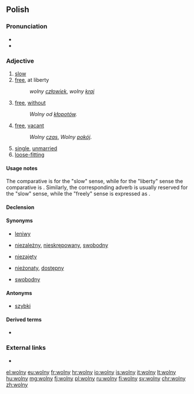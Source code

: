 ==Polish==

===Pronunciation===
* {{IPA|[ˈvɔlnɨ]|lang=pl}}
* {{audio|Pl-wolny.ogg|audio|lang=pl}}

===Adjective===
{{pl-adj|m|wolniejszy|bardziej}}

# [[slow]]
# [[free]], at liberty
#:''wolny [[człowiek]]'', ''wolny [[kraj]]''
# [[free]], [[without]]
#:''Wolny od [[kłopot|kłopotów]].''
# [[free]], [[vacant]]
#:''Wolny [[czas]]'', ''Wolny [[pokój]]''.
# [[single]], [[unmarried]]
# [[loose-fitting]]

==== Usage notes ====
The comparative is {{m|pl|wolniejszy}} for the "slow" sense, while for the "liberty" sense the comparative is {{m|pl|[[bardziej]] wolny}}. Similarly, the corresponding adverb {{m|pl|wolno}} is usually reserved for the "slow" sense, while the "freely" sense is expressed as {{m|pl|[[w]] [[sposób]] wolny}}.

====Declension====
{{pl-decl-adj-y|woln|wolni}}

====Synonyms====
* {{sense|slow}} [[leniwy]]
* {{sense|at liberty}} [[niezależny]], [[nieskrępowany]], [[swobodny]]
* {{sense|vacant}} [[niezajęty]]
* {{sense|single}} [[nieżonaty]], [[dostępny]]
* {{sense|loose-fitting}} [[swobodny]]

====Antonyms====
* {{sense|slow}} [[szybki]]

====Derived terms====
* {{l|pl|wolność}}

===External links===
* {{R:PWN}}

[[el:wolny]]
[[eu:wolny]]
[[fr:wolny]]
[[hr:wolny]]
[[io:wolny]]
[[is:wolny]]
[[it:wolny]]
[[lt:wolny]]
[[hu:wolny]]
[[mg:wolny]]
[[fj:wolny]]
[[pl:wolny]]
[[ru:wolny]]
[[fi:wolny]]
[[sv:wolny]]
[[chr:wolny]]
[[zh:wolny]]
